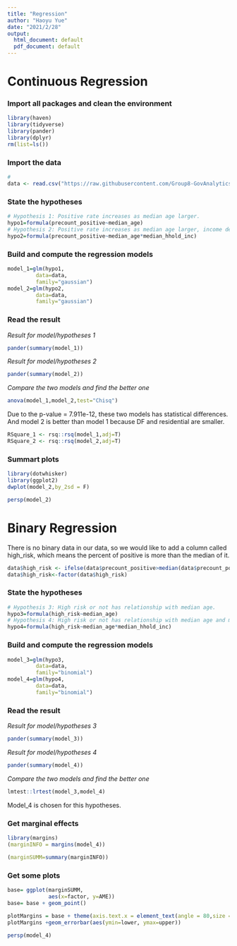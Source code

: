 ```yaml
---
title: "Regression"
author: "Haoyu Yue"
date: "2021/2/28"
output:
  html_document: default
  pdf_document: default
---
```


# Continuous Regression

### Import all packages and clean the environment

```r
library(haven)
library(tidyverse)
library(pander)
library(dplyr)
rm(list=ls())
```

### Import the data

```r
# 
data <- read.csv("https://raw.githubusercontent.com/Group8-GovAnalyticsProject/Merging/main/final_merged_data.csv")
```

### State the hypotheses

```r
# Hypothesis 1: Positive rate increases as median age larger.
hypo1=formula(precount_positive~median_age)
# Hypothesis 2: Positive rate increases as median age larger, income decreases.
hypo2=formula(precount_positive~median_age*median_hhold_inc)
```

### Build and compute the regression models

```r
model_1=glm(hypo1,
         data=data,
         family="gaussian")
model_2=glm(hypo2,
         data=data,
         family="gaussian")
```

### Read the result

*Result for model/hypotheses 1*

```r
pander(summary(model_1))
```

*Result for model/hypotheses 2*

```r
pander(summary(model_2))
```

*Compare the two models and find the better one*

```r
anova(model_1,model_2,test="Chisq")
```
Due to the p-value = 7.911e-12, these two models has statistical differences. And model 2 is better than model 1 because DF and residential are smaller. 

```r
RSquare_1 <- rsq::rsq(model_1,adj=T)
RSquare_2 <- rsq::rsq(model_2,adj=T)
```


### Summart plots

```r
library(dotwhisker)
library(ggplot2)
dwplot(model_2,by_2sd = F)
```

```r
persp(model_2)
```


# Binary Regression

There is no binary data in our data, so we would like to add a column called high_risk, which means the percent of positive is more than the median of it. 

```r
data$high_risk <- ifelse(data$precount_positive>median(data$precount_positive),1,0)
data$high_risk<-factor(data$high_risk)
```

### State the hypotheses

```r
# Hypothesis 3: High risk or not has relationship with median age.
hypo3=formula(high_risk~median_age)
# Hypothesis 4: High risk or not has relationship with median age and median income.
hypo4=formula(high_risk~median_age*median_hhold_inc)
```

### Build and compute the regression models

```r
model_3=glm(hypo3,
         data=data,
         family="binomial")
model_4=glm(hypo4,
         data=data,
         family="binomial")
```

### Read the result

*Result for model/hypotheses 3*

```r
pander(summary(model_3))
```

*Result for model/hypotheses 4*

```r
pander(summary(model_4))
```

*Compare the two models and find the better one*

```r
lmtest::lrtest(model_3,model_4)
```
Model_4 is chosen for this hypotheses.

### Get marginal effects

```r
library(margins)
(marginINFO = margins(model_4))
```

```r
(marginSUMM=summary(marginINFO))
```

### Get some plots

```r
base= ggplot(marginSUMM, 
             aes(x=factor, y=AME)) 
base= base + geom_point() 
 
plotMargins = base + theme(axis.text.x = element_text(angle = 80,size = 6,hjust = 1)) 
plotMargins +geom_errorbar(aes(ymin=lower, ymax=upper))
```



```r
persp(model_4)
```







